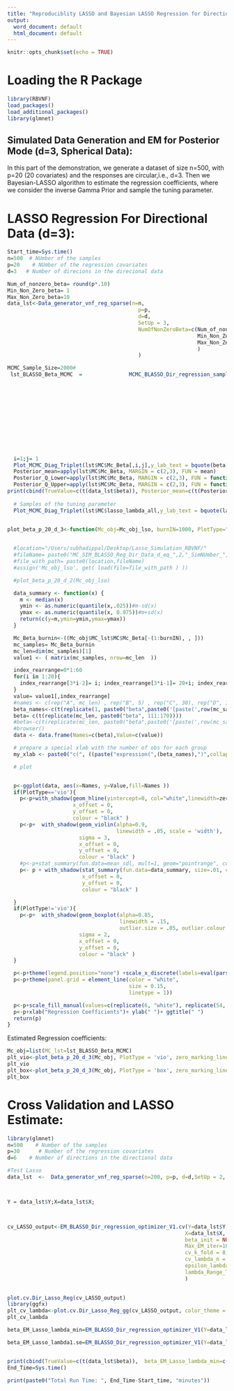 ```yaml
---
title: "Reproduciblity LASSO and Bayesian LASSO Regression for Directional Response (d=3)"
output:
  word_document: default
  html_document: default
---
```


```r
knitr::opts_chunk$set(echo = TRUE)
```


# Loading the R Package
```r
library(RBVNF)
load_packages()
load_additional_packages()
library(glmnet)
```



## Simulated Data Generation and EM for Posterior Mode (d=3, Spherical Data):
In this part of the demonstration, we generate a dataset of size n=500, with p=20 (20 covariates) and the responses are circular,i.e., d=3. Then we Bayesian-LASSO algorithm to estimate the regression coefficients, where we consider the inverse Gamma Prior and sample the tuning parameter.

# LASSO Regression For Directional Data (d=3):

```r

Start_time=Sys.time()
n=500  # NUmber of the samples
p=20    # NUmber of the regression covariates
d=3   # Number of direcions in the direcional data

Num_of_nonzero_beta= round(p*.10)
Min_Non_Zero_beta= 1
Max_Non_Zero_beta=10
data_lst<-Data_generator_vnf_reg_sparse(n=n,
                                          p=p,
                                          d=d,
                                          SetUp = 3,
                                          NumOfNonZeroBeta=c(Num_of_nonzero_beta,
                                                             Min_Non_Zero_beta,
                                                             Max_Non_Zero_beta
                                                             )
                                          )
```


```r
MCMC_Sample_Size=2000# 
 lst_BLASSO_Beta_MCMC  =               MCMC_BLASSO_Dir_regression_sampler_V1( Y=data_lst$Y,
                                                                                 X=data_lst$X,
                                                                                 prior=NULL,
                                                                                 beta_init = NULL,
                                                                                 MCSamplerSize =MCMC_Sample_Size,
                                                                                 lasso_lambda_spec = list(
                                                                                                            Type="SAMPLE",
                                                                                                            lasso_lambda=0.01,
                                                                                                                 hyper_lambda_selector= NULL
                                                                                                          ))
    

                                                                              lst=lst_BLASSO_Beta_MCMC
  i=1;j= 1
  Plot_MCMC_Diag_Triplet(lst$MC$Mc_Beta[,i,j],y_lab_text = bquote(beta[.(i)][.(j)]))
  Posterior_mean=apply(lst$MC$Mc_Beta, MARGIN = c(2,3), FUN = mean)
  Posterior_Q_Lower=apply(lst$MC$Mc_Beta, MARGIN = c(2,3), FUN = function(x){return(c(quantile(x, probs = .025)))} )
  Posterior_Q_Upper=apply(lst$MC$Mc_Beta, MARGIN = c(2,3), FUN = function(x){return(c(quantile(x, probs = .975)))})
print(cbind(TrueValue=c(t(data_lst$beta)), Posterior_mean=c(t(Posterior_mean)),Lower_Bound=c(t(Posterior_Q_Lower)), Upper_Bound=c(t(Posterior_Q_Upper) )))
  
  # Samples of the tuning parameter
  Plot_MCMC_Diag_Triplet(lst$MC$lasso_lambda_all,y_lab_text = bquote(lambda))
                                                                                                
```



```r

plot_beta_p_20_d_3<-function(Mc_obj=Mc_obj_lso, burnIN=1000, PlotType="vio", zero_marking_linetype=6, zero_marking_linewidth=.8){


  #location="/Users/subhadippal/Desktop/Lasso_Simulation_RBVNF/"
  #fileName= paste0("MC_SIM_BLASSO_Reg_Dir_Data_d_eq_",2,"_SimNUmber_",5,".RData")
  #file_with_path= paste0(location,fileName)
  #assign('Mc_obj_lso', get( load(file=file_with_path ) ))

  #plot_beta_p_20_d_2(Mc_obj_lso)

  data_summary <- function(x) {
    m <- median(x)
    ymin <- as.numeric(quantile(x,.025))#m-sd(x)
    ymax <- as.numeric(quantile(x, 0.975))#m+sd(x)
    return(c(y=m,ymin=ymin,ymax=ymax))
  }

  Mc_Beta_burnin<-((Mc_obj$MC_lst$MC$Mc_Beta[-(1:burnIN), , ]))
  mc_samples= Mc_Beta_burnin
  mc_len=dim(mc_samples)[1]
  value1 <- ( matrix(mc_samples, nrow=mc_len  ))

  index_rearrange=0*1:60
  for(i in 1:20){
    index_rearrange[3*i-2]= i; index_rearrange[3*i-1]= 20+i; index_rearrange[3*i]= 40+i
  }
  value= value1[,index_rearrange]
  #names <- c(rep("A", mc_len) , rep("B", 5) , rep("C", 30), rep("D", 100))
  beta_names<-c(t(replicate(1, paste0("beta",paste0('[paste(',row(mc_samples[1, , ]), ",',',",col(mc_samples[1, , ]), ')]')))))[index_rearrange]
  beta= c(t(replicate(mc_len, paste0("beta", 111:170))))
  #beta<-c(t(replicate(mc_len, paste0("beta",paste0('[paste(',row(mc_samples[1, , ]), ",',',",col(mc_samples[1, , ]), ')]')))))
  #browser()
  data <- data.frame(Names=c(beta),Value=c(value))

  # prepare a special xlab with the number of obs for each group
  my_xlab <- paste0("c(", ((paste("expression(",(beta_names),")",collapse=","))), ")")

  # plot


  p<-ggplot(data, aes(x=Names, y=Value,fill=Names ))
  if(PlotType=='vio'){
    p<-p+with_shadow(geom_hline(yintercept=0, col="white",linewidth=zero_marking_linewidth, linetype=zero_marking_linetype ),  sigma = 1,
                     x_offset = 0,
                     y_offset = 0,
                     colour = "black" )
    p<-p+  with_shadow(geom_violin(alpha=0.9,
                                   linewidth = .05, scale = 'width'),
                       sigma = 3,
                       x_offset = 0,
                       y_offset = 0,
                       colour = "black" )
    #p<-p+stat_summary(fun.data=mean_sdl, mult=1, geom="pointrange", color="red")
    p<- p + with_shadow(stat_summary(fun.data=data_summary, size=.01, col="black"),  sigma = 2,
                        x_offset = 0,
                        y_offset = 0,
                        colour = "black" )

  }
  if(PlotType!='vio'){
    p<-p+  with_shadow(geom_boxplot(alpha=0.85,
                                    linewidth = .15,
                                    outlier.size = .05, outlier.colour = "black"),
                       sigma = 2,
                       x_offset = 0,
                       y_offset = 0,
                       colour = "black" )
  }

  p<-p+theme(legend.position="none") +scale_x_discrete(labels=eval(parse(text=my_xlab)))
  p<-p+theme(panel.grid = element_line(color = "white",
                                       size = 0.15,
                                       linetype = 1))

  p<-p+scale_fill_manual(values=c(replicate(6, "white"), replicate(54, "gray")))
  p<-p+xlab("Regression Coefficients")+ ylab(" ")+ ggtitle(" ")
  return(p)
}

```


Estimated Regression coefficients:
```r
Mc_obj=list(MC_lst=lst_BLASSO_Beta_MCMC)
plt_vio<-plot_beta_p_20_d_3(Mc_obj, PlotType = 'vio', zero_marking_linetype=6, zero_marking_linewidth=.5)
plt_vio
plt_box<-plot_beta_p_20_d_3(Mc_obj, PlotType = 'box', zero_marking_linetype=6, zero_marking_linewidth=.5)
plt_box

```



# Cross Validation and LASSO Estimate:
```r
library(glmnet)
n=500    # Number of the samples
p=30      # Number of the regression covariates
d=6    # Number of directions in the directional data

#Test Lasso
data_lst  <-  Data_generator_vnf_reg_sparse(n=200, p=p, d=d,SetUp = 2, NumOfNonZeroBeta=c(4, 1, 10))



Y = data_lst$Y;X=data_lst$X;



cv_LASSO_output<-EM_BLASSO_Dir_regression_optimizer_V1.cv(Y=data_lst$Y,
                                                         X=data_lst$X,
                                                         beta_init = NULL,
                                                         Max_EM_iter=1000,
                                                         cv_k_fold = 8,
                                                         cv_lambda_n = 40,
                                                         epsilon_lambda_range_min = .0001,
                                                         lambda_Range_Type = 2
                                                         )
                                                      

plot.cv.Dir_Lasso_Reg(cv_LASSO_output)
library(ggfx)
plt_cv_lambda<-plot.cv.Dir_Lasso_Reg_gg(cv_LASSO_output, color_theme = 2)
plt_cv_lambda

```


```r


beta_EM_Lasso_lambda_min=EM_BLASSO_Dir_regression_optimizer_V1(Y=data_lst$Y, X=data_lst$X, beta_init = NULL, lasso_lambda = max(cv_LASSO_output$lambda.min),   EM_tolerence = .00001)

beta_EM_Lasso_lambda1.se=EM_BLASSO_Dir_regression_optimizer_V1(Y=data_lst$Y, X=data_lst$X, beta_init = NULL, lasso_lambda = max(cv_LASSO_output$lambda.1se),   EM_tolerence = .00001)


print(cbind(TrueValue=c(t(data_lst$beta)),  beta_EM_Lasso_lambda_min=c(t(beta_EM_Lasso_lambda_min)), beta_EM_Lasso_lambda1.se=c(t(beta_EM_Lasso_lambda1.se))   ))
End_Time=Sys.time()

print(paste0("Total Run Time: ", End_Time-Start_time, "minutes"))

```




